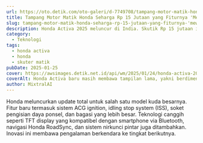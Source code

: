 ```yaml
---
url: https://oto.detik.com/oto-galeri/d-7749708/tampang-motor-matik-honda-seharga-rp-15-jutaan-yang-fiturnya-mewah
title: Tampang Motor Matik Honda Seharga Rp 15 Jutaan yang Fiturnya 'Mewah'
slug: tampang-motor-matik-honda-seharga-rp-15-jutaan-yang-fiturnya-'mewah'
description: Honda Activa 2025 meluncur di India. Skutik Rp 15 jutaan itu mendapat sejumlah fitur baru yang biasa ditemukan di motor-motor lebih mahal. Begini tampangnya!
category:
  - Teknologi
tags:
  - honda activa
  - honda
  - skuter matik
pubDate: 2025-01-25
cover: https://awsimages.detik.net.id/api/wm/2025/01/24/honda-activa-2025-2_169.jpeg?wid=54&w=650&v=1&t=jpeg
coverAlt: Honda Activa baru masih membawa tampilan lama, yakni berdimensi kompak dengan ‘bokong’ yang dirancang gemuk. Sementara dudukannya dibuat tebal agar nyaman dipakai jarak jauh. Foto Doc. Honda Motorcycle & Scooter India (HMSI)
author: MixtralAI
---
```

Honda meluncurkan update total untuk salah satu model kuda besarnya. Fitur baru termasuk sistem ACG ignition, idling stop system (ISS), soket pengisian daya ponsel, dan bagasi yang lebih besar. Teknologi canggih seperti TFT display yang kompatibel dengan smartphone via Bluetooth, navigasi Honda RoadSync, dan sistem nirkunci pintar juga ditambahkan. Inovasi ini membawa pengalaman berkendara ke tingkat berikutnya.
